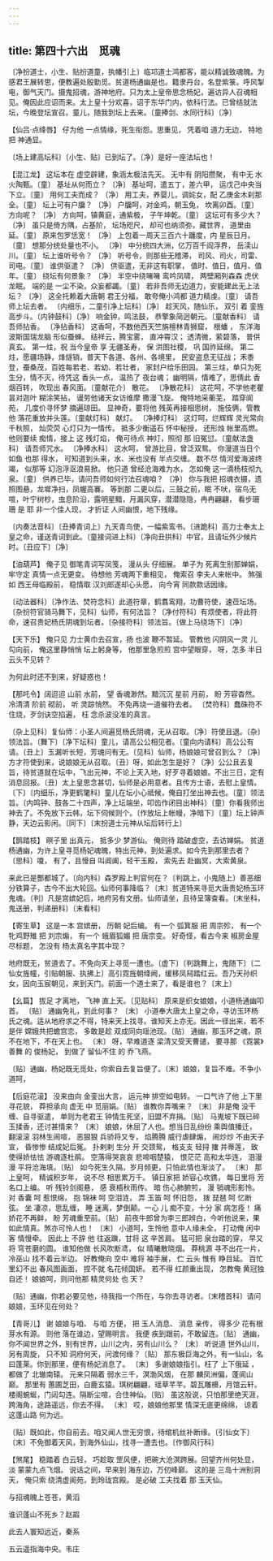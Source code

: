 ```yaml
---
---
---
```

title: 第四十六出　觅魂
---



〔净扮道士，小生、贴扮道童，执幡引上〕临邛道士鸿都客，能以精诚致魂魄。为感君王展转思，便教遍处殷勤觅。贫道杨通幽是也。籍隶丹台，名登紫箓。呼风掣电，御气天门。摄鬼招魂，游神地府。只为太上皇帝思念杨妃，遍访异人召魂相见。俺因此应诏而来。太上皇十分欢喜，诏于东华门内，依科行法。已曾结就法坛，今晚登坛宣召。童儿，随我到坛上去来。〔童捧剑、水同行科〕〔净〕



【仙吕·点绛唇】 仔为他 一点情缘，死生衔怨。思重见， 凭着咱 道力无边， 特地把 神通显。

〔场上建高坛科〕〔小生、贴〕已到坛了。〔净〕是好一座法坛也！



【混江龙】 这坛本在 虚空辟建，象涵太极法先天。 无中有 阴阳攒聚， 有中无 水火陶甄。〔童〕 基址从何而立？ 〔净〕 基址呵，遣五丁，差六甲， 运戊己中央当下立。〔童〕 用何工夫而成？ 〔净〕 用工夫，养婴儿，调姹女，配 乙庚金木刹那全。〔童〕 坛上可有户牖？ 〔净〕 户牖呵，对金鸡，朝玉兔， 坎离卯酉。〔童〕 方向呢？ 〔净〕 方向呵，镇黄庭，通紫极， 子午坤乾。〔童〕 这坛可有多少大？ 〔净〕 虽只是倚方隅，占基阶， 坛场咫尺， 却可也纳须弥，藏世界， 道里由延。〔童〕 原来包罗恁宽！ 〔净〕 上包着一周天三百六十躔度，内 星辰日月。〔童〕 想那分统处量也不小。 〔净〕 中分统四大洲，亿万百千阎浮界， 岳渎山川。〔童〕 坛上谁听号令？ 〔净〕 听号令，则那些无稽滞， 司风、司火，司雷、司电。〔童〕 谁供驱遣？ 〔净〕 供驱遣，无非这有职掌， 值时、值日，值月、值年。〔童〕 绕坛有何景象？ 〔净〕 半空中绕噰噰 鸾吟凤啸， 两壁厢列森森 虎伏龙眠。 端的是 一尘不染，众妄都蠲。〔童〕 若非吾师无边道力，安能建此无上法坛？ 〔净〕 这全托赖着大唐朝 君王分福， 敢夸俺小鸿都 道力精虔。〔童〕 请吾师上坛去者。 〔内细乐，二童引净上坛科〕〔净〕 趁天风，随仙乐， 双引 着 銮旌高步斗。〔内钟鼓科〕〔净〕 响金钟，鸣法鼓， 恭擎象简迥朝元。〔童献香料〕 请吾师拈香。 〔净拈香科〕 这香呵，不数他西天竺旃檀林青狮窟， 根蟠 ， 东洋海波斯国瑞龙脑 形似蚕蝉。 结祥云，腾宝雾， 直冲霄汉； 透清微，萦碧落， 普供真玄。 第一炷，祝 当今皇帝 享 无疆圣寿， 保 洪图社稷， 巩 国祚延绵。 第二炷，愿疆场静，烽燧销，普天下各道、各州、各境里， 民安盗息无征战； 禾黍登，蚕桑茂，百姓每若老、若幼、若壮者， 家封户给乐田园。 第三炷，单只为死生分，情不灭，待凭这 香头一点， 温热了 夜台魂； 幽明隔，情难了，思倩此 香烟百转， 吹现出 春风面。〔童献花介〕 散花。 〔净散花科〕 这花呵，不学他老瞿昙对迦叶 糊涂笑拈， 谩劳他诸天女访维摩 撒漫飞旋。 俺特地采蘅芜， 踏穿阆苑， 几度价寻怀梦 摘遍琼田。 显神奇，要将他 残英再接相思树， 施伎俩，管教他 落花重放并头莲。〔童献灯科〕 献灯。 〔净捧灯科〕 这灯呵，烂辉辉 灵光常向千秋照， 灿荧荧 心灯只为一情传。 抵多少衡遥石 怀中秘授， 还形烛 帐里高燃。 他则要续 痴情，接上 这 残灯焰， 俺可待点 神灯，照彻 那 旧冤愆。〔童献法盏科〕 请吾师咒水。 〔净捧水科〕 这水呵， 曾游比目，曾泛双鸳。 你漫道当日个 如鱼 也那 得水， 可知道到头来，水、米也没有 半点交缠。 数不尽 情河爱海波终竭， 似那等 幻泡浮沤浪易掀。 他只道 曾经沧海难为水， 怎如俺 这一滴杨枝彻九泉。〔童〕 供养已毕，请问吾师如何行法召魂咱？ 〔净〕 你与我把 招魂衣摄，遗照图悬，龙墀净扫，凤幄高褰。 等到那 二更以后，三鼓之前，眠 不吠，宿鸟无喧，叶宁树杪，虫息阶沿，露明星黯，月漏风穿，潜潜隐隐，冉冉翩翩， 看步珊珊 是 耶 非一个佳人现， 才折证 人间幽恨，地下残缘。

〔内奏法音科〕〔丑捧青词上〕九天青鸟使，一幅紫鸾书。〔进跪科〕高力士奉太上皇之命，谨送青词到此。〔童接词进上科〕〔净向丑拱科〕中官，且请坛外少候片时。〔丑应下〕〔净〕



【油葫芦】 俺子见 御笔青词写凤笺， 漫从头 仔细展。 单子为 死离生别那婵娟， 牢守定 真情一点无更变。 待想他 芳魂两下重相见， 俺索召 李夫人来帐中。 煞强如 西王母临殿前， 稳情取 汉刘郎遂却心头愿， 向今宵 同款款话因缘。

〔动法器科〕〔净作法、焚符念科〕此道符章，鹤翥鸾翔，功曹符使，速莅坛场。〔杂扮符官骑马舞下，见科〕仙师，有何法旨？〔净付符科〕有烦使者，将此符命，速召贵妃杨氏阴魂到坛者。〔杂接符科〕领法旨。〔做上马绕场下〕〔净〕



【天下乐】 俺只见 力士黄巾去召宣，扬 也波 鞭不暂延。 管教他 闪阴风一灵 儿 勾向前， 俺这里静悄悄 坛上躬身等， 他那里急煎煎 宫中望眼穿， 呀，怎多 半日云头不见转？

为何此时还不到来，好疑惑也！



【那吒令】阔迢迢 山前 水前， 望 香魂渺然。黯沉沉 星前 月前， 盼 芳容杳然。冷清清 阶前 砌前， 听 灵踪悄然。 不免再烧一道催符去者。 〔焚符科〕蠢硃符不住烧，歹剑诀空掐遍， 枉 念杀波没准的真言。

〔杂上见科〕复仙师：小圣人间遍觅杨氏阴魂，无从召取。〔净〕符使且退。〔杂〕领法旨。〔舞下〕〔净下坛科〕童儿，请高公公相见者。〔童向内请科〕高公公有请。〔丑上〕玉漏听长短，芳魂问有无。〔见科〕仙师，杨娘娘可曾召到么？〔净〕方才符使到来，说娘娘无从召取。〔丑〕呀，如此怎生是好？〔净〕公公且去复旨，待贫道就在坛中，飞出元神，不论上天入地，好歹寻着娘娘。不出三日，定有消息回报。〔丑〕太上皇思念甚切，仙师是必用意者。且传方士语，去慰上皇情。〔下〕〔内细乐，净更鹤氅科〕童儿在坛小心祗候，俺自打坐出神去也。〔童〕领法旨。〔内鸣钟、鼓各二十四声，净上坛端坐，叩齿作闭目出神科〕〔童〕你看我师出神去了。不免放下云帏，坛下伺候则个。〔作放坛上帐幔，净暗下〕〔童〕坛上钟声静，天边云影闲。〔同下〕〔末扮道士元神从坛后转行上〕



【鹊踏枝】 暝子里 出真元， 抵多少 梦游仙。 俺则待 踏破虚空，去访婵娟。 贫道杨通幽，为许上皇寻觅杨妃魂魄，特出元神，到处遍求。如今先到那里去者？ 〔思科〕嗄， 有了，且慢自 叫阊阖，轻干玉殿， 索先去 赴幽冥，大索黄泉。

来此已是酆都城了。〔向内科〕森罗殿上判官何在？〔判跳上，小鬼随上〕善恶细分铁算子，古今不出大轮回。仙师何事降临？〔末〕贫道特来寻觅大唐贵妃杨玉环鬼魂。〔判〕凡是宫嫔妃后，地府另有文册。仙师请坐，且待呈簿查看。〔末坐科，鬼送册，判递册科〕〔末看科〕



【寄生草】 这是一本 宫嫔册， 历朝 妃后编。 有一个 弧箕服 把 周宗殄， 有一个 牝鸡野雉 把 刘宗煽， 有一个 蛾眉狐媚 把 唐宗变。 好奇怪，看古今来 椒房金屋尽标题， 怎没有 杨太真名字其中现？

地府既无，贫道去了。不免向天上寻觅一遭也。〔虚下〕〔判跳舞上，鬼随下〕〔二仙女旌幢，引贴朝服、执拂上〕高引霓旌朝绛阙，缓移凤舄踏红云。吾乃天孙织女，因向玉宸朝见，来到天门。前面一个道士来了，看是谁也？〔末上〕



【幺篇】 拔足 才离地， 飞神 直上天。〔见贴科〕 原来是织女娘娘，小道杨通幽叩首。 〔贴〕 通幽免礼，到此何事？ 〔末〕 小道奉大唐太上皇之命，寻访玉环杨氏之魂。适从地府求之不得，特来天上找寻。谁知天上亦无。因此一径出来，若不是伴 嫦娥共把蟾宫恋， 多敢是趁 双成同向瑶池现。〔贴〕 通幽，那玉环之魂，原不在地下，不在天上也。 〔末〕 呀，早难道逐 梁清又受天曹谴， 要寻那 《霓裳》善舞 的 俊杨妃， 到做了 留仙不住 的 乔飞燕。

〔贴〕通幽，杨妃既无觅处，你索自去复旨便了。〔末〕娘娘，复旨不难。不争小道呵，



【后庭花滚】 没来由向 金銮出大言， 运元神 排空如电转。 一口气许了他 上下里寻花貌， 莽担承向 虚无 中 觅丽娟。〔贴〕 谁教你弄嘴来？ 〔末〕 非是俺 没干缠、自寻驱遣， 单则为老君王 钟情生死坚，旧盟不弃捐。〔贴〕 马嵬坡下既已碎玉揉香，还讨甚情来？ 〔末〕 娘娘，休屈了人也。想当日乱纷纷 乘舆值播迁， 翻滚滚 羽林生闹喧， 恶狠狠 兵骄将又专， 焰腾腾 威行虐肆煽， 闹炒炒 不由天子宣， 昏惨惨 结成妃后冤。 扑剌剌 生分 开 交颈鸳， 格支支 轻挦 撦 并蒂莲， 致使得娇怯怯 游魂逐杜鹃。 空落得哭哀哀 悲啼咽楚猿， 恨茫茫 高和太华连， 泪漫漫 平将沧海填。〔贴〕 如今死生久隔，岁月频更，只怕此情也渐淡了。 〔末〕 那上皇呵， 精诚积岁年， 说不尽 相思累万千。 镇日家把 娇容心坎镌， 每日里将 芳名口上编。 听 残铃剑阁悬， 感 衰梧秋雨传。 暗 伤心肺腑煎， 漫 销魂形影怜。 对 香囊 呵 惹恨绵， 抱 锦袜 呵 空泪涟， 弄 玉笛 呵 怀旧怨， 拨 琵琶 呵 忆断弦。 坐 凄凉，思乱缠， 睡 迷离，梦倒颠。一心 儿 痴不变，十分 家 病怎痊！ 痛 娇花不再鲜， 盼 芳魂重至前。〔贴〕 前夜牛郎曾为李三郎辨白，今听他说来，果如此情真。煞亦可怜人也！ 〔末〕 小道呵，生怜他 意中人缘未全， 打动俺 闲中 客 情慢牵。 因此上 不辞 他 往返蹎，甘将 这 辛苦肩。 猛可把 泉台踏的穿， 早又将 穹苍磨的圆。 谁知他做 长风吹断鸢， 似 晴曦散晓烟。 莽桃源 寻不出花一片， 冷巫山 找不着云半边。 好教俺向 空中 难将 袖手展， 伫 云头 惟有 睁目延。 百忙里幻不出 春风图画面， 捏不就 名花倾国妍。 若不得 红颜重出现， 怎教俺 黄冠独自还！ 娘娘呵，则问他那 精灵何处 也 天？

〔贴〕通幽，你若必要见他，待我指一个所在，与你去寻访者。〔末稽首科〕请问娘娘，玉环见在何处？



【青哥儿】 谢 娘娘与咱、 与咱 方便， 把 玉人消息、 消息 亲传， 得多少 花有根芽水有源。 则他 落在谁边，望赐明言。 我便 疾到跟前，不敢留连。〔贴〕 通幽，你不闻世界之外，别有世界，山川之内，另有山川么？ 〔末〕 听说道 世外山川，另有周旋， 只不知 洞府何天，问渡何缘？〔贴〕 那东极巨海之外，有一仙山，名曰蓬莱。你到那里，便有杨妃消息了。 〔末〕 多谢娘娘指引。枉了 上下俄延 ，都做了 北辙南辕。 元来只隔着 弱水三千，溟渤风烟， 在那 麟凤洲偏，蓬阆山巅。 那里有 蕙圃芝田，白鹿玄猿。琪树翩翩，瑶草芊芊。碧瓦雕櫋，月馆云轩。楼阁蜿蜒，门闼勾连。隔断尘喧，合住神仙。〔贴〕 虽这般说，只怕那里绝天涯，跨海角，途路遥远，你去不得。 〔末〕 哎，娘娘他那里 情深无底更绵绵， 谅着这蓬山路 何为远。

〔贴〕既如此，你自前去。咱又闻人世无穷恨，待绾机丝补断缘。〔引仙女下〕〔末〕不免御着天风，到海外仙山，找寻一遭去也。〔作御风行科〕



【煞尾】 稳踏着 白云轻， 巧趁取 罡风便，把碗大沧溟跨展。回望齐州何处显， 淡 蒙蒙九点飞烟。 说话之间，早来到 海东边，万仞峰巅。 这的是 三岛十洲别洞天， 俺只索 绕清虚阆苑，到玲珑宫殿。 是必破 工夫找着 那 玉天仙。

与招魂魄上苍苍，黄滔





谁识蓬山不死乡？赵嘏





此去人寰知远近，秦系





五云遥指海中央。韦庄